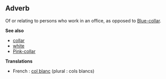 ==Adverb==

Of or relating to persons who work in an office, as opposed to [[Blue-collar]].

'''See also'''

* [[collar]]
* [[white]]
* [[Pink-collar]]

'''Translations'''

*French : [[col blanc]] (plural : cols blancs)